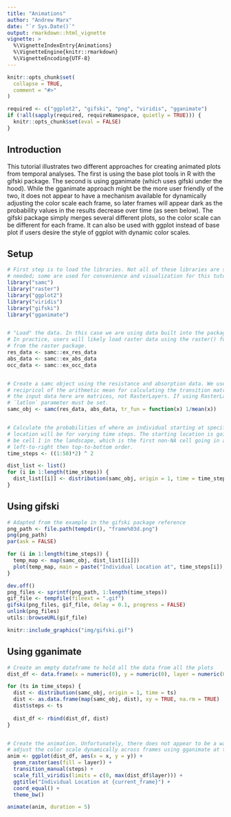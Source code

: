 ```yaml
---
title: "Animations"
author: "Andrew Marx"
date: "`r Sys.Date()`"
output: rmarkdown::html_vignette
vignette: >
  %\VignetteIndexEntry{Animations}
  %\VignetteEngine{knitr::rmarkdown}
  %\VignetteEncoding{UTF-8}
---
```


```r
knitr::opts_chunk$set(
  collapse = TRUE,
  comment = "#>"
)

required <- c("ggplot2", "gifski", "png", "viridis", "gganimate")
if (!all(sapply(required, requireNamespace, quietly = TRUE))) {
  knitr::opts_chunk$set(eval = FALSE)
}
```

## Introduction

This tutorial illustrates two different approaches for creating animated plots from temporal analyses. The first is using the base plot tools in R with the gifski package. The second is using gganimate (which uses gifski under the hood). While the gganimate approach might be the more user friendly of the two, it does not appear to have a mechanism available for dynamically adjusting the color scale each frame, so later frames will appear dark as the probability values in the results decrease over time (as seen below). The gifski package simply merges several different plots, so the color scale can be different for each frame. It can also be used with ggplot instead of base plot if users desire the style of ggplot with dynamic color scales.


## Setup

```r
# First step is to load the libraries. Not all of these libraries are stricly
# needed; some are used for convenience and visualization for this tutorial.
library("samc")
library("raster")
library("ggplot2")
library("viridis")
library("gifski")
library("gganimate")


# "Load" the data. In this case we are using data built into the package.
# In practice, users will likely load raster data using the raster() function
# from the raster package.
res_data <- samc::ex_res_data
abs_data <- samc::ex_abs_data
occ_data <- samc::ex_occ_data


# Create a samc object using the resistance and absorption data. We use the 
# recipricol of the arithmetic mean for calculating the transition matrix. Note,
# the input data here are matrices, not RasterLayers. If using RasterLayers, the
# `latlon` parameter must be set.
samc_obj <- samc(res_data, abs_data, tr_fun = function(x) 1/mean(x))


# Calculate the probabilities of where an individual starting at specific
# location will be for varying time steps. The starting location is going to
# be cell 1 in the landscape, which is the first non-NA cell going in a 
# left-to-right then top-to-bottom order.
time_steps <- ((1:50)*2) ^ 2

dist_list <- list()
for (i in 1:length(time_steps)) {
  dist_list[[i]] <- distribution(samc_obj, origin = 1, time = time_steps[i])
}
```


## Using gifski

```r
# Adapted from the example in the gifski package reference
png_path <- file.path(tempdir(), "frame%03d.png")
png(png_path)
par(ask = FALSE)

for (i in 1:length(time_steps)) {
  temp_map <- map(samc_obj, dist_list[[i]])
  plot(temp_map, main = paste("Individual Location at", time_steps[i]), xlab = "x", ylab = "y", col = viridis(256))
}

dev.off()
png_files <- sprintf(png_path, 1:length(time_steps))
gif_file <- tempfile(fileext = ".gif")
gifski(png_files, gif_file, delay = 0.1, progress = FALSE)
unlink(png_files)
utils::browseURL(gif_file)
```

```r
knitr::include_graphics("img/gifski.gif")
```


## Using gganimate

```r
# Create an empty dataframe to hold all the data from all the plots
dist_df <- data.frame(x = numeric(0), y = numeric(0), layer = numeric(0), steps = numeric(0))

for (ts in time_steps) {
  dist <- distribution(samc_obj, origin = 1, time = ts)
  dist <- as.data.frame(map(samc_obj, dist), xy = TRUE, na.rm = TRUE)
  dist$steps <- ts
  
  dist_df <- rbind(dist_df, dist)
}


# Create the animation. Unfortunately, there does not appear to be a way to 
# adjust the color scale dynamically across frames using gganimate at this time
anim <- ggplot(dist_df, aes(x = x, y = y)) +
  geom_raster(aes(fill = layer)) +
  transition_manual(steps) +
  scale_fill_viridis(limits = c(0, max(dist_df$layer))) +
  ggtitle("Individual Location at {current_frame}") +
  coord_equal() +
  theme_bw()

animate(anim, duration = 5)
```




